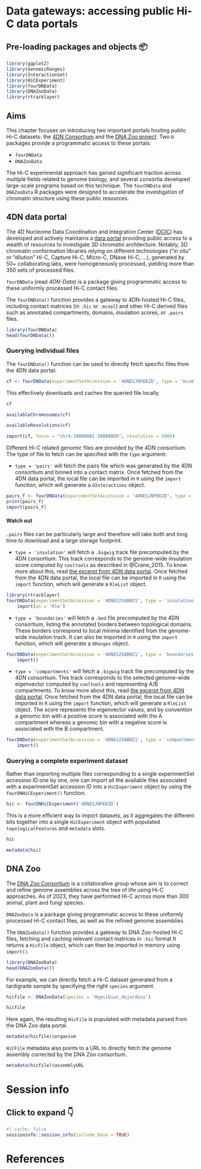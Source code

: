 # Data gateways: accessing public Hi-C data portals

::: {.callout-note collapse="true"}

## Pre-loading packages and objects 📦 {-}

```r
library(ggplot2)
library(GenomicRanges)
library(InteractionSet)
library(HiCExperiment)
library(fourDNData)
library(DNAZooData)
library(rtracklayer)
```

:::

::: {.callout-note}

## Aims
This chapter focuses on introducing two important portals hosting 
public Hi-C datasets: the [4DN Consortium](https://www.4dnucleome.org/) 
and the [DNA Zoo project](https://www.dnazoo.org/). Two `R` packages provide 
a programmatic access to these portals:

- `fourDNData`
- `DNAZooData`

:::

The Hi-C experimental approach has gained significant traction across multiple 
fields related to genome biology, and several consortia developed large-scale 
programs based on this technique. The `fourDNData` and `DNAZooData` R packages 
were designed to accelerate the investigation of chromatin structure 
using these public resources. 

## 4DN data portal

The 4D Nucleome Data Coordination and Integration Center 
([DCIC](http://dcic.4dnucleome.org/)) has developed and actively maintains a 
[data portal](https://data.4dnucleome.org/browse) providing public access to 
a wealth of resources to investigate 3D chromatin architecture. Notably, 
3D chromatin conformation libraries relying on different technologies 
("in situ" or "dilution" Hi-C, Capture Hi-C, Micro-C, DNase Hi-C, ...), 
generated by 50+ collaborating labs, were homogeneously processed, 
yielding more than 350 sets of processed files. 

`fourDNData` (read *4DN-Data*) is a package giving programmatic access 
to these uniformly processed Hi-C contact files. 

The `fourDNData()` function provides a gateway to 4DN-hosted Hi-C files, 
including contact matrices (in `.hic` or `.mcool`) and other Hi-C derived 
files such as annotated compartments, domains, insulation scores, or 
`.pairs` files.

```r
library(fourDNData)
head(fourDNData())
```

### Querying individual files

The `fourDNData()` function can be used to directly fetch specific files 
from the 4DN data portal: 

```r
cf <- fourDNData(experimentSetAccession = '4DNESJNPEKZD', type = 'mcool')
```

This effectively downloads and caches the queried file locally. 

```r
cf

availableChromosomes(cf)

availableResolutions(cf)

import(cf, focus = "chr4:10000001-20000000", resolution = 5000)
```

Different Hi-C related genomic files are provided by the 4DN consortium. The 
type of file to fetch can be specified with the `type` argument: 

- `type = 'pairs'` will fetch the pairs file which was generated by the 4DN consortium and binned 
into a contact matrix. Once fetched from the 4DN data portal, the local file can be imported in `R` using the `import` function, which will generate a `GInteractions` object. 

```r
pairs_f <- fourDNData(experimentSetAccession = '4DNESJNPEKZD', type = 'pairs') 
print(pairs_f)
import(pairs_f)
```

::: {.callout-warning}

#### Watch out
`.pairs` files can be particularly large and therefore will take both and long time to download and 
a large storage footprint. 

:::

- `type = 'insulation'` will fetch a `.bigwig` track file precomputed by the 4DN consortium. This track corresponds to the genome-wide insulation score computed by `cooltools` as described in @Crane_2015. To know more about this, read [the excerpt from 4DN data portal](https://data.4dnucleome.org/resources/data-analysis/insulation_compartment_scores#insulation_scores_and_boundaries_page_all). Once fetched from the 4DN data portal, the local file can be imported in `R` using the `import` function, which will generate a `RleList` object. 

```r
library(rtracklayer)
fourDNData(experimentSetAccession = '4DNES25ABNZ1', type = 'insulation') |> 
    import(as = 'Rle')
```

- `type = 'boundaries'` will fetch a `.bed` file precomputed by the 4DN consortium, listing the annotated borders between topological domains. These borders correspond to local minima identified from the genome-wide insulation track. It can also be imported in `R` using the `import` function, which will 
generate a `GRanges` object. 

```r
fourDNData(experimentSetAccession = '4DNES25ABNZ1', type = 'boundaries') |> 
    import()
```

- `type = 'compartments'` will fetch a `.bigwig` track file precomputed by the 4DN consortium. This track corresponds to the selected genome-wide eigenvector computed by `cooltools` and representing A/B compartments. To know more about this, read [the excerpt from 4DN data portal](https://data.4dnucleome.org/resources/data-analysis/insulation_compartment_scores#compartments_page_all). Once fetched from the 4DN data portal, the local file can be imported in `R` using the `import` function, which will generate a `RleList` object. The score represents the eigenvector values, and by convention a genomic bin with a positive score is associated with the A compartment whereas a genomic bin with a negative score is associated with the B compartment. 

```r
fourDNData(experimentSetAccession = '4DNES25ABNZ1', type = 'compartments') |> 
    import()
```

### Querying a complete experiment dataset

Rather than importing multiple files corresponding to a single experimentSet 
accession ID one by one, one can import all the available files associated with 
a experimentSet accession ID into a `HiCExperiment` object by using the 
`fourDNHiCExperiment()` function.

```r
hic <- fourDNHiCExperiment('4DNESJNPEKZD')
```

This is a more efficient way to import datasets, as it aggregates the different 
bits together into a single `HiCExperiment` object with populated `topologicalFeatures` 
and `metadata` slots. 

```r
hic
```

```r
metadata(hic)
```

## DNA Zoo 

The [DNA Zoo Consortium](https://www.dnazoo.org/) 
is a collaborative group whose aim is to correct and refine genome assemblies
across the tree of life using Hi-C approaches. As of 2023, they have 
performed Hi-C across more than 300 animal, plant and fungi species. 

`DNAZooData` is a package giving programmatic access 
to these uniformly processed Hi-C contact files, as well as the refined genome
assemblies. 

The `DNAZooData()` function provides a gateway to DNA Zoo-hosted Hi-C files, 
fetching and caching relevant contact matrices in `.hic` format
It returns a `HicFile` object, which can then be imported in memory using 
`import()`. 

```r
library(DNAZooData)
head(DNAZooData())
```

For example, we can directly fetch a Hi-C dataset generated from a tardigrade sample 
by specifying the right `species` argument. 

```r
hicfile <- DNAZooData(species = 'Hypsibius_dujardini')

hicfile
```

Here again, the resulting `HicFile` is populated with metadata parsed from the 
DNA Zoo data portal. 

```r
metadata(hicfile)$organism
```

`HiCFile` metadata also points to a URL to directly fetch the genome assembly 
corrected by the DNA Zoo consortium.

```r
metadata(hicfile)$assemblyURL
```

# Session info {-}

::: {.callout-note collapse="true"}

## Click to expand 👇 {-}

```r
#| cache: false
sessioninfo::session_info(include_base = TRUE)
```

:::

# References {-}
